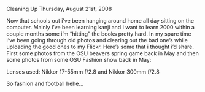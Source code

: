 Cleaning Up
Thursday, August 21st, 2008

Now that schools out i’ve been hanging around home all day sitting on the computer. Mainly i’ve been learning kanji and i want to learn 2000 within a couple months some i’m “hitting” the books pretty hard. In my spare time i’ve been going through old photos and clearing out the bad one’s while uploading the good ones to my Flickr. Here’s some that i thought i’d share. First some photos from the OSU beavers spring game back in May and then some photos from some OSU Fashion show back in May:

Lenses used: Nikkor 17-55mm f/2.8 and Nikkor 300mm f/2.8

So fashion and football hehe…
